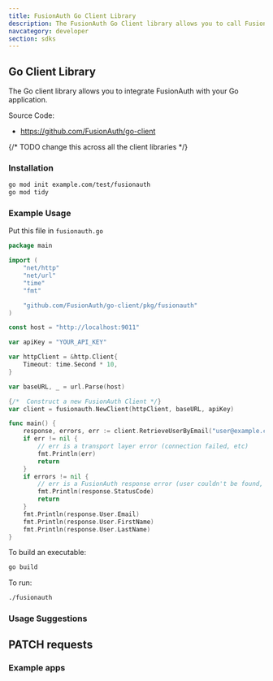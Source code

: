 ```yaml
---
title: FusionAuth Go Client Library
description: The FusionAuth Go Client library allows you to call FusionAuth from Go applications.
navcategory: developer
section: sdks
---
```


## Go Client Library

The Go client library allows you to integrate FusionAuth with your Go application.

Source Code:

* https://github.com/FusionAuth/go-client

{/*  TODO change this across all the client libraries */}

### Installation

```bash
go mod init example.com/test/fusionauth
go mod tidy
```

### Example Usage

Put this file in `fusionauth.go`

```go
package main

import (
    "net/http"
    "net/url"
    "time"
    "fmt"

    "github.com/FusionAuth/go-client/pkg/fusionauth"
)

const host = "http://localhost:9011"

var apiKey = "YOUR_API_KEY"

var httpClient = &http.Client{
	Timeout: time.Second * 10,
}

var baseURL, _ = url.Parse(host)

{/*  Construct a new FusionAuth Client */}
var client = fusionauth.NewClient(httpClient, baseURL, apiKey)

func main() {
    response, errors, err := client.RetrieveUserByEmail("user@example.com")
    if err != nil {
        // err is a transport layer error (connection failed, etc)
        fmt.Println(err)   
        return
    }
    if errors != nil {
        // err is a FusionAuth response error (user couldn't be found, etc)
        fmt.Println(response.StatusCode)
        return
    }
    fmt.Println(response.User.Email)   
    fmt.Println(response.User.FirstName)   
    fmt.Println(response.User.LastName)   
}
```

To build an executable:

```bash
go build
```

To run:

```bash
./fusionauth
```

### Usage Suggestions

<HowToUseClientLibraries />

## PATCH requests

<StaticPatchNote client_library_language="Go" />

### Example apps
<ExampleApps language="go" />
